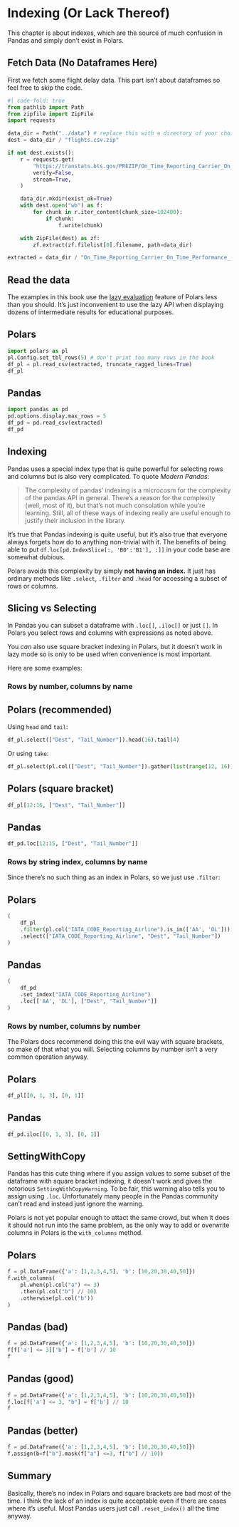 # Indexing (Or Lack Thereof) {#sec-indexing}

This chapter is about indexes, which are the source of much confusion in Pandas and simply don't exist in Polars.

## Fetch Data (No Dataframes Here)

First we fetch some flight delay data. This part isn't about dataframes so feel free to skip the code.

``` python
#| code-fold: true
from pathlib import Path
from zipfile import ZipFile
import requests

data_dir = Path("../data") # replace this with a directory of your choice
dest = data_dir / "flights.csv.zip"

if not dest.exists():
    r = requests.get(
        "https://transtats.bts.gov/PREZIP/On_Time_Reporting_Carrier_On_Time_Performance_1987_present_2022_1.zip",
        verify=False,
        stream=True,
    )

    data_dir.mkdir(exist_ok=True)
    with dest.open("wb") as f:
        for chunk in r.iter_content(chunk_size=102400):
            if chunk:
                f.write(chunk)

    with ZipFile(dest) as zf:
        zf.extract(zf.filelist[0].filename, path=data_dir)

extracted = data_dir / "On_Time_Reporting_Carrier_On_Time_Performance_(1987_present)_2022_1.csv"
```

## Read the data

:::{.callout-tip}
The examples in this book use the [lazy evaluation](https://pola-rs.github.io/polars/user-guide/migration/pandas/#be-lazy)
feature of Polars less than you should.
It's just inconvenient to use the lazy API when displaying dozens of intermediate results for educational purposes.
:::

::: {.panel-tabset}
## Polars

``` python
import polars as pl
pl.Config.set_tbl_rows(5) # don't print too many rows in the book
df_pl = pl.read_csv(extracted, truncate_ragged_lines=True)
df_pl
```

## Pandas

``` python
import pandas as pd
pd.options.display.max_rows = 5
df_pd = pd.read_csv(extracted)
df_pd
```

:::

## Indexing

Pandas uses a special index type that is quite powerful for selecting rows and
columns but is also very complicated. To quote *Modern Pandas*:

> The complexity of pandas' indexing is a microcosm for the complexity of the pandas API in general. There's a reason for the complexity (well, most of it), but that's not much consolation while you're learning. Still, all of these ways of indexing really are useful enough to justify their inclusion in the library.

It's true that Pandas indexing is quite useful,
but it's also true that everyone always forgets how do to anything non-trivial with it. The benefits of being able to put
`df.loc[pd.IndexSlice[:, 'B0':'B1'], :]]` in your code base are somewhat dubious.

Polars avoids this complexity by simply **not having an index.** 
It just has ordinary methods like `.select`, `.filter` and `.head` for accessing a subset of rows or columns.

## Slicing vs Selecting

In Pandas you can subset a dataframe with `.loc[]`, `.iloc[]` or just `[]`.
In Polars you select rows and columns with expressions as noted above.

You *can* also use square bracket indexing in Polars, but it 
doesn't work in lazy mode so is only to be used when convenience
is most important.

Here are some examples:

### Rows by number, columns by name


::: {.panel-tabset}
## Polars (recommended)

Using `head` and `tail`:

``` python
df_pl.select(["Dest", "Tail_Number"]).head(16).tail(4)
```

Or using `take`:

``` python
df_pl.select(pl.col(["Dest", "Tail_Number"]).gather(list(range(12, 16))))
```

## Polars (square bracket)

``` python
df_pl[12:16, ["Dest", "Tail_Number"]]
```

## Pandas

``` python
df_pd.loc[12:15, ["Dest", "Tail_Number"]]
```

:::


### Rows by string index, columns by name

Since there's no such thing as an index in Polars,
so we just use `.filter`:

::: {.panel-tabset}
## Polars

``` python
(
    df_pl
    .filter(pl.col("IATA_CODE_Reporting_Airline").is_in(['AA', 'DL']))
    .select(["IATA_CODE_Reporting_Airline", "Dest", "Tail_Number"])
)
```

## Pandas

``` python
(
    df_pd
    .set_index("IATA_CODE_Reporting_Airline")
    .loc[['AA', 'DL'], ["Dest", "Tail_Number"]]
)
```

:::

### Rows by number, columns by number

The Polars docs recommend doing this the evil way with square brackets, so make of that what you will.
Selecting columns by number isn't a very common operation anyway.

::: {.panel-tabset}
## Polars

``` python
df_pl[[0, 1, 3], [0, 1]]
```

## Pandas

``` python
df_pd.iloc[[0, 1, 3], [0, 1]]
```

:::

## SettingWithCopy

Pandas has this cute thing where if you assign values to some subset of the dataframe with square bracket indexing, it doesn't work and gives the notorious `SettingWithCopyWarning`. To be fair, this warning also tells you to assign using `.loc`. Unfortunately many people in the Pandas community can't read and instead just ignore the warning.

Polars is not yet popular enough to attact the same crowd, but when it does it should not run into the same problem, as the only way to add or overwrite columns in Polars is the `with_columns` method.


::: {.panel-tabset}
## Polars

``` python
f = pl.DataFrame({'a': [1,2,3,4,5], 'b': [10,20,30,40,50]})
f.with_columns(
    pl.when(pl.col("a") <= 3)
    .then(pl.col("b") // 10)
    .otherwise(pl.col("b"))
)
```

## Pandas (bad)

``` python
f = pd.DataFrame({'a': [1,2,3,4,5], 'b': [10,20,30,40,50]})
f[f['a'] <= 3]['b'] = f['b'] // 10
f
```

## Pandas (good)

``` python
f = pd.DataFrame({'a': [1,2,3,4,5], 'b': [10,20,30,40,50]})
f.loc[f['a'] <= 3, "b"] = f['b'] // 10
f
```

## Pandas (better)

``` python
f = pd.DataFrame({'a': [1,2,3,4,5], 'b': [10,20,30,40,50]})
f.assign(b=f["b"].mask(f["a"] <=3, f["b"] // 10))
```

:::


## Summary

Basically, there's no index in Polars and square brackets are bad most of the time.
I think the lack of an index is quite acceptable even if there are
cases where it's useful. Most Pandas users just call `.reset_index()`
all the time anyway.
